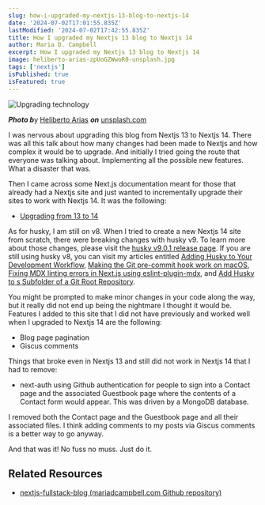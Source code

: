 ```yaml
---
slug: how-i-upgraded-my-nextjs-13-blog-to-nextjs-14
date: '2024-07-02T17:01:55.835Z'
lastModified: '2024-07-02T17:42:55.835Z'
title: How I upgraded my Nextjs 13 blog to Nextjs 14
author: Maria D. Campbell
excerpt: How I upgraded my Nextjs 13 blog to Nextjs 14
image: heliberto-arias-zpUoGZWwoR0-unsplash.jpg
tags: ['nextjs']
isPublished: true
isFeatured: true
---
```


![Upgrading technology](heliberto-arias-zpUoGZWwoR0-unsplash.jpg)

***Photo b***y [Heliberto Arias](https://unsplash.com/@helibertoarias) ***on*** [unsplash.com](https://unsplash.com/photos/green-and-white-circuit-board-zpUoGZWwoR0)

I was nervous about upgrading this blog from Nextjs 13 to Nextjs 14. There was all this talk about how many changes had been made to Nextjs and how complex it would be to upgrade. And initially I tried going the route that everyone was talking about. Implementing all the possible new features. What a disaster that was.

Then I came across some Next.js documentation meant for those that already had a Nextjs site and just wanted to incrementally upgrade their sites to work with Nextjs 14. It was the following:

- [Upgrading from 13 to 14](https://nextjs.org/docs/app/building-your-application/upgrading/version-14#upgrading-from-13-to-14)

As for husky, I am still on v8. When I tried to create a new Nextjs 14 site from scratch, there were breaking changes with husky v9. To learn more about those changes, please visit the [husky v9.0.1 release page](https://github.com/typicode/husky/releases/tag/v9.0.1). If you are still using husky v8, you can visit my articles entitled [Adding Husky to Your Development Workflow](/blog/adding-husky-to-your-development-workflow), [Making the Git pre-commit hook work on macOS](), [Fixing MDX linting errors in Next.js using eslint-plugin-mdx](blog/fixing-mdx-linting-errors-in-nextjs-using-eslint-plugin), and [Add Husky to s Subfolder of a Git Root Repository](/blog/add-husky-to-s-subfolder-of-a-git-root-repository).

You might be prompted to make minor changes in your code along the way, but it really did not end up being the nightmare I thought it would be. Features I added to this site that I did not have previously and worked well when I upgraded to Nextjs 14 are the following:

- Blog page pagination
- Giscus comments

Things that broke even in Nextjs 13 and still did not work in Nextjs 14 that I had to remove:

- next-auth using Github authentication for people to sign into a Contact page and the associated Guestbook page where the contents of a Contact form would appear. This was driven by a MongoDB database.

I removed both the Contact page and the Guestbook page and all their associated files. I think adding comments to my posts via Giscus comments is a better way to go anyway.

And that was it! No fuss no muss. Just do it.

## Related Resources

- [nextjs-fullstack-blog (mariadcampbell.com Github repository)](https://github.com/interglobalmedia/nextjs-fullstack-blog)
